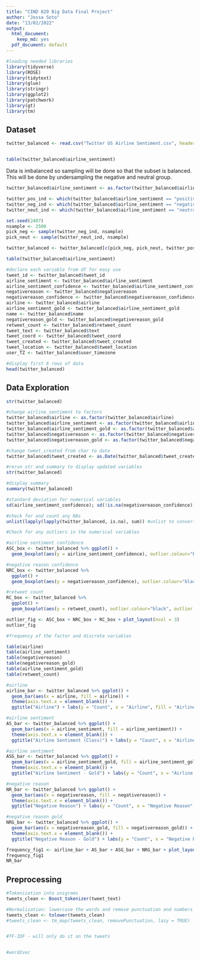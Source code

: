 ```yaml
---
title: "CIND 820 Big Data Final Project"
author: "Jossa Soto"
date: "13/02/2022"
output:
  html_document:
    keep_md: yes
  pdf_document: default
---
```


```r
#loading needed libraries
library(tidyverse)
library(ROSE)
library(tidytext)
library(glue)
library(stringr)
library(ggplot2)
library(patchwork)
library(gt)
library(tm)
```

## Dataset
```r
twitter_balanced <- read.csv("Twitter US Airline Sentiment.csv", header = T, na.strings = c("","NA"))


table(twitter_balanced$airline_sentiment)
```
Data is imbalanced so sampling will be done so that the subset is balanced. This will be done by undersampling the negative and neutral group. 

```r
twitter_balanced$airline_sentiment <- as.factor(twitter_balanced$airline_sentiment)

twitter_pos_ind <- which(twitter_balanced$airline_sentiment == "positive")
twitter_neg_ind <- which(twitter_balanced$airline_sentiment == "negative")
twitter_neut_ind <- which(twitter_balanced$airline_sentiment == "neutral") 

set.seed(2407)
nsample <- 2500
pick_neg <- sample(twitter_neg_ind, nsample)
pick_neut <- sample(twitter_neut_ind, nsample)

twitter_balanced <- twitter_balanced[c(pick_neg, pick_neut, twitter_pos_ind),] 

table(twitter_balanced$airline_sentiment)
```

```r
#declare each variable from df for easy use
tweet_id <- twitter_balanced$tweet_id
airline_sentiment <- twitter_balanced$airline_sentiment
airline_sentiment_confidence <- twitter_balanced$airline_sentiment_confidence
negativereason <- twitter_balanced$negativereason
negativereason_confidence <- twitter_balanced$negativereason_confidence
airline <- twitter_balanced$airline
airline_sentiment_gold <- twitter_balanced$airline_sentiment_gold
name <- twitter_balanced$name
negativereason_gold <- twitter_balanced$negativereason_gold
retweet_count <- twitter_balanced$retweet_count
tweet_text <- twitter_balanced$text
tweet_coord <- twitter_balanced$tweet_coord
tweet_created <- twitter_balanced$tweet_created
tweet_location <- twitter_balanced$tweet_location
user_TZ <- twitter_balanced$user_timezone

#display first 6 rows of data
head(twitter_balanced)
```

## Data Exploration

```r
str(twitter_balanced)

#change airline_sentiment to factors
twitter_balanced$airline <- as.factor(twitter_balanced$airline)
twitter_balanced$airline_sentiment <- as.factor(twitter_balanced$airline_sentiment)
twitter_balanced$airline_sentiment_gold <- as.factor(twitter_balanced$airline_sentiment_gold)
twitter_balanced$negativereason <- as.factor(twitter_balanced$negativereason)
twitter_balanced$negativereason_gold <- as.factor(twitter_balanced$negativereason_gold)

#change tweet_created from char to date
twitter_balanced$tweet_created <- as.Date(twitter_balanced$tweet_created)

#rerun str and summary to display updated variables
str(twitter_balanced)

#display summary
summary(twitter_balanced)

#standard deviation for numerical variables
sd(airline_sentiment_confidence); sd(!is.na(negativereason_confidence)); sd(retweet_count)
```

```r
#check for and count any NAs
unlist(lapply(lapply(twitter_balanced, is.na), sum)) #unlist to convert the list output to a vector for easier readability
```
```r
#Check for any outliers in the numerical variables

#airline sentiment confidence
ASC_box <- twitter_balanced %>% ggplot() + 
  geom_boxplot(aes(y = airline_sentiment_confidence), outlier.colour="black", outlier.shape=16, outlier.size=2, notch=FALSE) 

#negative reason confidence
NRC_box <- twitter_balanced %>% 
  ggplot() + 
  geom_boxplot(aes(y = negativereason_confidence), outlier.colour="black", outlier.shape=16, outlier.size=2, notch=FALSE) 

#retweet count
RC_box <- twitter_balanced %>% 
  ggplot() + 
  geom_boxplot(aes(y = retweet_count), outlier.colour="black", outlier.shape=16, outlier.size=2, notch=FALSE)

outlier_fig <- ASC_box + NRC_box + RC_box + plot_layout(ncol = 3)
outlier_fig
```

```r
#frequency of the factor and discrete variables

table(airline)
table(airline_sentiment)
table(negativereason)
table(negativereason_gold)
table(airline_sentiment_gold)
table(retweet_count)
```

```r
#airline
airline_bar <- twitter_balanced %>% ggplot() + 
  geom_bar(aes(x = airline, fill = airline)) +
  theme(axis.text.x = element_blank()) +
  ggtitle("Airline") + labs(y = "Count", x = "Airline", fill = "Airline")

#airline sentiment
AS_bar <- twitter_balanced %>% ggplot() + 
  geom_bar(aes(x = airline_sentiment, fill = airline_sentiment)) +
  theme(axis.text.x = element_blank()) +
  ggtitle("Airline Sentiment (Class)") + labs(y = "Count", x = "Airline Sentiment (Class)", fill = "Airline Sentiment (Class)")

#airline sentiment
ASG_bar <- twitter_balanced %>% ggplot() + 
  geom_bar(aes(x = airline_sentiment_gold, fill = airline_sentiment_gold)) +
  theme(axis.text.x = element_blank()) +
  ggtitle("Airline Sentiment - Gold") + labs(y = "Count", x = "Airline Sentiment - Gold", fill = "Airline Sentiment - Gold")

#negative reason
NR_bar <- twitter_balanced %>% ggplot() + 
  geom_bar(aes(x = negativereason, fill = negativereason)) +
  theme(axis.text.x = element_blank()) +
  ggtitle("Negative Reason") + labs(y = "Count", x = "Negative Reason", fill = "Negative Reason")

#negative reason gold
NRG_bar <- twitter_balanced %>% ggplot() + 
  geom_bar(aes(x = negativereason_gold, fill = negativereason_gold)) +
  theme(axis.text.x = element_blank()) +
  ggtitle("Negative Reason - Gold") + labs(y = "Count", x = "Negative Reason - Gold", fill = "Negative Reason - Gold")

frequency_fig1 <- airline_bar + AS_bar + ASG_bar + NRG_bar + plot_layout(ncol = 2, nrow = 2)
frequency_fig1
NR_bar
```

## Preprocessing
```r
#Tokenization into unigrams
tweets_clean <- Boost_tokenizer(tweet_text)

#Normalization: lowercase the words and remove punctuation and numbers
tweets_clean <- tolower(tweets_clean)
#tweets_clean <- tm_map(tweets_clean, removePunctuation, lazy = TRUE)


#TF-IDF - will only do it on the tweets 


#word2vec
```